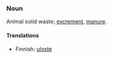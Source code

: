 ===Noun===

Animal solid waste; [[excrement]], [[manure]].


====Translations====

* Finnish: [[uloste]]